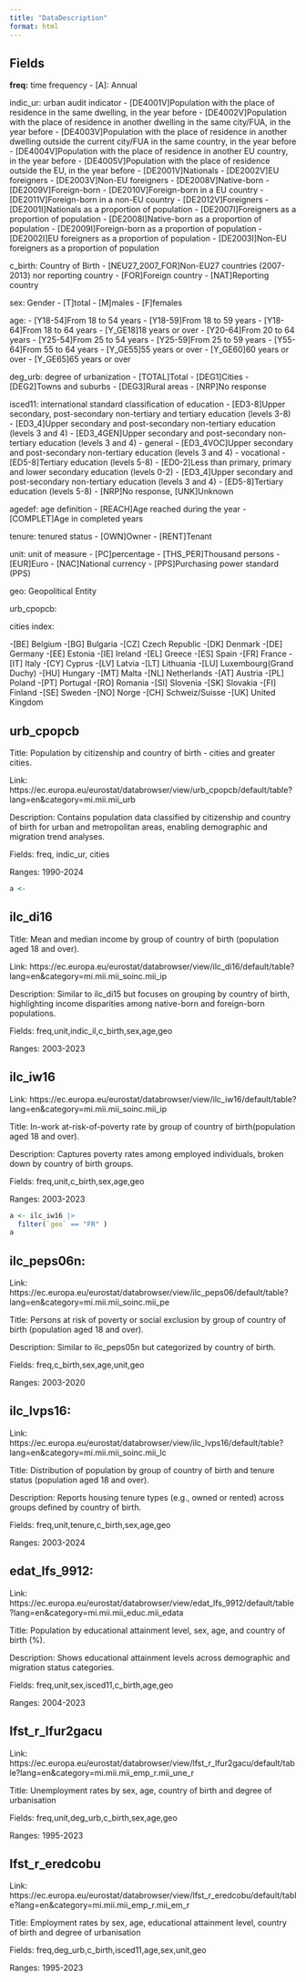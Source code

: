 ```yaml
---
title: "DataDescription"
format: html
---
```


## Fields

**freq:** time frequency
- [A]: Annual

indic_ur: urban audit indicator
- [DE4001V]Population with the place of residence in the same dwelling, in the year before
- [DE4002V]Population with the place of residence in another dwelling in the same city/FUA, in the year before
- [DE4003V]Population with the place of residence in another dwelling outside the current city/FUA in the same country, in the year before
- [DE4004V]Population with the place of residence in another EU country, in the year before
- [DE4005V]Population with the place of residence outside the EU, in the year before
- [DE2001V]Nationals
- [DE2002V]EU foreigners
- [DE2003V]Non-EU foreigners
- [DE2008V]Native-born
- [DE2009V]Foreign-born
- [DE2010V]Foreign-born in a EU country
- [DE2011V]Foreign-born in a non-EU country
- [DE2012V]Foreigners
- [DE2001I]Nationals as a proportion of population
- [DE2007I]Foreigners as a proportion of population
- [DE2008I]Native-born as a proportion of population
- [DE2009I]Foreign-born as a proportion of population
- [DE2002I]EU foreigners as a proportion of population
- [DE2003I]Non-EU foreigners as a proportion of population

c_birth: Country of Birth
- [NEU27_2007_FOR]Non-EU27 countries (2007-2013) nor reporting country
- [FOR]Foreign country
- [NAT]Reporting country

sex: Gender 
- [T]total
- [M]males
- [F]females

age: 
- [Y18-54]From 18 to 54 years
- [Y18-59]From 18 to 59 years
- [Y18-64]From 18 to 64 years
- [Y_GE18]18 years or over
- [Y20-64]From 20 to 64 years
- [Y25-54]From 25 to 54 years
- [Y25-59]From 25 to 59 years
- [Y55-64]From 55 to 64 years
- [Y_GE55]55 years or over
- [Y_GE60]60 years or over
- [Y_GE65]65 years or over

deg_urb: degree of urbanization
- [TOTAL]Total
- [DEG1]Cities
- [DEG2]Towns and suburbs
- [DEG3]Rural areas
- [NRP]No response

isced11: international standard classification of education
- [ED3-8]Upper secondary, post-secondary non-tertiary and tertiary education (levels 3-8)
- [ED3_4]Upper secondary and post-secondary non-tertiary education (levels 3 and 4)
- [ED3_4GEN]Upper secondary and post-secondary non-tertiary education (levels 3 and 4) - general
- [ED3_4VOC]Upper secondary and post-secondary non-tertiary education (levels 3 and 4) - vocational
- [ED5-8]Tertiary education (levels 5-8)
- [ED0-2]Less than primary, primary and lower secondary education (levels 0-2)
- [ED3_4]Upper secondary and post-secondary non-tertiary education (levels 3 and 4)
- [ED5-8]Tertiary education (levels 5-8)
- [NRP]No response, [UNK]Unknown

agedef: age definition
- [REACH]Age reached during the year
- [COMPLET]Age in completed years

tenure: tenured status
- [OWN]Owner
- [RENT]Tenant

unit: unit of measure
- [PC]percentage
- [THS_PER]Thousand persons
- [EUR]Euro
- [NAC]National currency
- [PPS]Purchasing power standard (PPS)

geo: Geopolitical Entity

urb_cpopcb:

cities index:

-[BE] Belgium
-[BG] Bulgaria
-[CZ] Czech Republic
-[DK] Denmark
-[DE] Germany
-[EE] Estonia
-[IE] Ireland
-[EL] Greece
-[ES] Spain
-[FR] France
-[IT] Italy
-[CY] Cyprus
-[LV] Latvia
-[LT] Lithuania
-[LU] Luxembourg(Grand Duchy)
-[HU] Hungary
-[MT] Malta
-[NL] Netherlands
-[AT] Austria
-[PL] Poland
-[PT] Portugal
-[RO] Romania
-[SI] Slovenia
-[SK] Slovakia
-[FI] Finland
-[SE] Sweden
-[NO] Norge
-[CH] Schweiz/Suisse
-[UK] United Kingdom


## urb_cpopcb

Title: Population by citizenship and country of birth - cities and greater cities.

Link: https://ec.europa.eu/eurostat/databrowser/view/urb_cpopcb/default/table?lang=en&category=mi.mii.mii_urb

Description: Contains population data classified by citizenship and country of birth for urban and metropolitan areas, enabling demographic and migration trend analyses.

Fields: freq, indic_ur, cities

Ranges: 1990-2024

```r
a <-  


```


## ilc_di16

Title: Mean and median income by group of country of birth (population aged 18 and over).

Link: https://ec.europa.eu/eurostat/databrowser/view/ilc_di16/default/table?lang=en&category=mi.mii.mii_soinc.mii_ip

Description: Similar to ilc_di15 but focuses on grouping by country of birth, highlighting income disparities among native-born and foreign-born populations.

Fields: freq,unit,indic_il,c_birth,sex,age,geo

Ranges: 2003-2023


## ilc_iw16

Link: https://ec.europa.eu/eurostat/databrowser/view/ilc_iw16/default/table?lang=en&category=mi.mii.mii_soinc.mii_ip

Title: In-work at-risk-of-poverty rate by group of country of birth(population aged 18 and over).

Description: Captures poverty rates among employed individuals, broken down by country of birth groups.

Fields: freq,unit,c_birth,sex,age,geo
  
Ranges: 2003-2023

```r

a <- ilc_iw16 |>
  filter(`geo` == "FR" )
a

```


## ilc_peps06n:

Link: https://ec.europa.eu/eurostat/databrowser/view/ilc_peps06/default/table?lang=en&category=mi.mii.mii_soinc.mii_pe

Title: Persons at risk of poverty or social exclusion by group of country of birth (population aged 18 and over).

Description: Similar to ilc_peps05n but categorized by country of birth.

Fields: freq,c_birth,sex,age,unit,geo

Ranges: 2003-2020


## ilc_lvps16:

Link: https://ec.europa.eu/eurostat/databrowser/view/ilc_lvps16/default/table?lang=en&category=mi.mii.mii_soinc.mii_lc

Title: Distribution of population by group of country of birth and tenure status (population aged 18 and over).

Description: Reports housing tenure types (e.g., owned or rented) across groups defined by country of birth.

Fields: freq,unit,tenure,c_birth,sex,age,geo

Ranges: 2003-2024


## edat_lfs_9912:



Link: https://ec.europa.eu/eurostat/databrowser/view/edat_lfs_9912/default/table?lang=en&category=mi.mii.mii_educ.mii_edata

Title: Population by educational attainment level, sex, age, and country of birth (%).

Description: Shows educational attainment levels across demographic and migration status categories.

Fields: freq,unit,sex,isced11,c_birth,age,geo

Ranges: 2004-2023


## lfst_r_lfur2gacu

Link: https://ec.europa.eu/eurostat/databrowser/view/lfst_r_lfur2gacu/default/table?lang=en&category=mi.mii.mii_emp_r.mii_une_r

Title: Unemployment rates by sex, age, country of birth and degree of urbanisation

Fields: freq,unit,deg_urb,c_birth,sex,age,geo

Ranges: 1995-2023


## lfst_r_eredcobu

Link: https://ec.europa.eu/eurostat/databrowser/view/lfst_r_eredcobu/default/table?lang=en&category=mi.mii.mii_emp_r.mii_em_r

Title: Employment rates by sex, age, educational attainment level, country of birth and degree of urbanisation

Fields: freq,deg_urb,c_birth,isced11,age,sex,unit,geo

Ranges: 1995-2023












